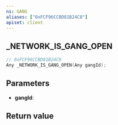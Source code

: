 ```yaml
---
ns: GANG
aliases: ["0xFCF96CCBD81B24C8"]
apiset: client
---
```

## _NETWORK_IS_GANG_OPEN

```c
// 0xFCF96CCBD81B24C8
Any _NETWORK_IS_GANG_OPEN(Any gangId);
```


## Parameters
* **gangId**:

## Return value
